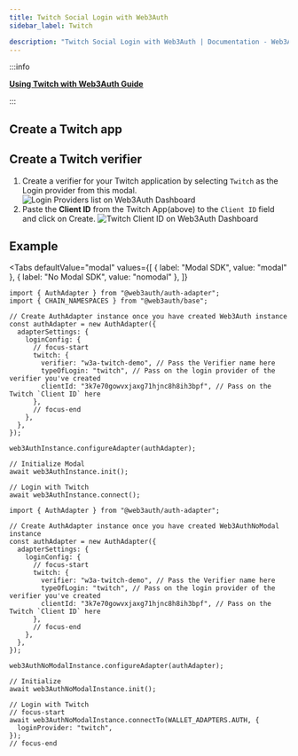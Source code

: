 ```yaml
---
title: Twitch Social Login with Web3Auth
sidebar_label: Twitch

description: "Twitch Social Login with Web3Auth | Documentation - Web3Auth"
---
```



:::info

**[Using Twitch with Web3Auth Guide](/guides/twitch)**

:::

## Create a Twitch app

<SetupTwitch />

## Create a Twitch verifier

<CreateVerifierFirstStep />

1. Create a verifier for your Twitch application by selecting `Twitch` as the Login provider from
   this modal.
   ![Login Providers list on Web3Auth Dashboard](/images/dashboard/create-verifier-google.png)
2. Paste the **Client ID** from the Twitch App(above) to the `Client ID` field and click on Create.
   ![Twitch Client ID on Web3Auth Dashboard](/images/dashboard/create-verifier-twitch.png)

## Example

<Tabs
defaultValue="modal"
values={[
  { label: "Modal SDK", value: "modal" },
  { label: "No Modal SDK", value: "nomodal" },
]}
>
<TabItem value="modal">

```tsx
import { AuthAdapter } from "@web3auth/auth-adapter";
import { CHAIN_NAMESPACES } from "@web3auth/base";

// Create AuthAdapter instance once you have created Web3Auth instance
const authAdapter = new AuthAdapter({
  adapterSettings: {
    loginConfig: {
      // focus-start
      twitch: {
        verifier: "w3a-twitch-demo", // Pass the Verifier name here
        typeOfLogin: "twitch", // Pass on the login provider of the verifier you've created
        clientId: "3k7e70gowvxjaxg71hjnc8h8ih3bpf", // Pass on the Twitch `Client ID` here
      },
      // focus-end
    },
  },
});

web3AuthInstance.configureAdapter(authAdapter);

// Initialize Modal
await web3AuthInstance.init();

// Login with Twitch
await web3AuthInstance.connect();
```

</TabItem>

<TabItem value="nomodal">

```tsx
import { AuthAdapter } from "@web3auth/auth-adapter";

// Create AuthAdapter instance once you have created Web3AuthNoModal instance
const authAdapter = new AuthAdapter({
  adapterSettings: {
    loginConfig: {
      // focus-start
      twitch: {
        verifier: "w3a-twitch-demo", // Pass the Verifier name here
        typeOfLogin: "twitch", // Pass on the login provider of the verifier you've created
        clientId: "3k7e70gowvxjaxg71hjnc8h8ih3bpf", // Pass on the Twitch `Client ID` here
      },
      // focus-end
    },
  },
});

web3AuthNoModalInstance.configureAdapter(authAdapter);

// Initialize
await web3AuthNoModalInstance.init();

// Login with Twitch
// focus-start
await web3AuthNoModalInstance.connectTo(WALLET_ADAPTERS.AUTH, {
  loginProvider: "twitch",
});
// focus-end
```

</TabItem>
</Tabs>
